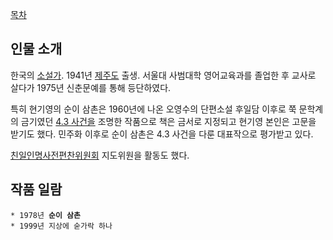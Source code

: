 [[목차]]

== 인물 소개 ==
한국의 [[소설가]]. 1941년 [[제주도]] 출생. 서울대 사범대학 영어교육과를 졸업한 후 교사로 살다가 1975년 신춘문예를 통해 등단하였다. 

특히 현기영의 순이 삼촌은 1960년에 나온 오영수의 단편소설 후일담 이후로 쭉 문학계의 금기였던 [[4.3 사건]]을 조명한 작품으로 책은 금서로 지정되고 현기영 본인은 고문을 받기도 했다. 민주화 이후로 순이 삼촌은 4.3 사건을 다룬 대표작으로 평가받고 있다.

[[친일인명사전]]편찬위원회 지도위원을 활동도 했다.

== 작품 일람 ==
 * 1978년 '''순이 삼촌'''
 * 1999년 지상에 숟가락 하나




